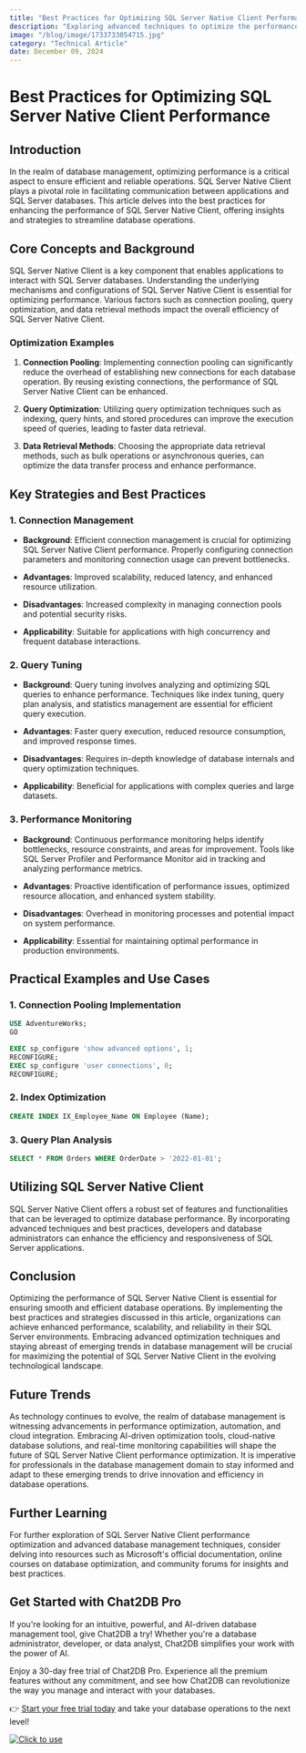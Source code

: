 ```yaml
---
title: "Best Practices for Optimizing SQL Server Native Client Performance"
description: "Exploring advanced techniques to optimize the performance of SQL Server Native Client for enhanced database operations."
image: "/blog/image/1733733054715.jpg"
category: "Technical Article"
date: December 09, 2024
---
```


# Best Practices for Optimizing SQL Server Native Client Performance


<Authors date="December 09, 2024">
  <Author name="Jing" link="https://chat2db.ai" />
</Authors>

## Introduction

In the realm of database management, optimizing performance is a critical aspect to ensure efficient and reliable operations. SQL Server Native Client plays a pivotal role in facilitating communication between applications and SQL Server databases. This article delves into the best practices for enhancing the performance of SQL Server Native Client, offering insights and strategies to streamline database operations.

## Core Concepts and Background

SQL Server Native Client is a key component that enables applications to interact with SQL Server databases. Understanding the underlying mechanisms and configurations of SQL Server Native Client is essential for optimizing performance. Various factors such as connection pooling, query optimization, and data retrieval methods impact the overall efficiency of SQL Server Native Client.

### Optimization Examples

1. **Connection Pooling**: Implementing connection pooling can significantly reduce the overhead of establishing new connections for each database operation. By reusing existing connections, the performance of SQL Server Native Client can be enhanced.

2. **Query Optimization**: Utilizing query optimization techniques such as indexing, query hints, and stored procedures can improve the execution speed of queries, leading to faster data retrieval.

3. **Data Retrieval Methods**: Choosing the appropriate data retrieval methods, such as bulk operations or asynchronous queries, can optimize the data transfer process and enhance performance.

## Key Strategies and Best Practices

### 1. Connection Management

- **Background**: Efficient connection management is crucial for optimizing SQL Server Native Client performance. Properly configuring connection parameters and monitoring connection usage can prevent bottlenecks.

- **Advantages**: Improved scalability, reduced latency, and enhanced resource utilization.

- **Disadvantages**: Increased complexity in managing connection pools and potential security risks.

- **Applicability**: Suitable for applications with high concurrency and frequent database interactions.

### 2. Query Tuning

- **Background**: Query tuning involves analyzing and optimizing SQL queries to enhance performance. Techniques like index tuning, query plan analysis, and statistics management are essential for efficient query execution.

- **Advantages**: Faster query execution, reduced resource consumption, and improved response times.

- **Disadvantages**: Requires in-depth knowledge of database internals and query optimization techniques.

- **Applicability**: Beneficial for applications with complex queries and large datasets.

### 3. Performance Monitoring

- **Background**: Continuous performance monitoring helps identify bottlenecks, resource constraints, and areas for improvement. Tools like SQL Server Profiler and Performance Monitor aid in tracking and analyzing performance metrics.

- **Advantages**: Proactive identification of performance issues, optimized resource allocation, and enhanced system stability.

- **Disadvantages**: Overhead in monitoring processes and potential impact on system performance.

- **Applicability**: Essential for maintaining optimal performance in production environments.

## Practical Examples and Use Cases

### 1. Connection Pooling Implementation

```sql
USE AdventureWorks;
GO

EXEC sp_configure 'show advanced options', 1;
RECONFIGURE;
EXEC sp_configure 'user connections', 0;
RECONFIGURE;
```

### 2. Index Optimization

```sql
CREATE INDEX IX_Employee_Name ON Employee (Name);
```

### 3. Query Plan Analysis

```sql
SELECT * FROM Orders WHERE OrderDate > '2022-01-01';
```

## Utilizing SQL Server Native Client

SQL Server Native Client offers a robust set of features and functionalities that can be leveraged to optimize database performance. By incorporating advanced techniques and best practices, developers and database administrators can enhance the efficiency and responsiveness of SQL Server applications.

## Conclusion

Optimizing the performance of SQL Server Native Client is essential for ensuring smooth and efficient database operations. By implementing the best practices and strategies discussed in this article, organizations can achieve enhanced performance, scalability, and reliability in their SQL Server environments. Embracing advanced optimization techniques and staying abreast of emerging trends in database management will be crucial for maximizing the potential of SQL Server Native Client in the evolving technological landscape.

## Future Trends

As technology continues to evolve, the realm of database management is witnessing advancements in performance optimization, automation, and cloud integration. Embracing AI-driven optimization tools, cloud-native database solutions, and real-time monitoring capabilities will shape the future of SQL Server Native Client performance optimization. It is imperative for professionals in the database management domain to stay informed and adapt to these emerging trends to drive innovation and efficiency in database operations.

## Further Learning

For further exploration of SQL Server Native Client performance optimization and advanced database management techniques, consider delving into resources such as Microsoft's official documentation, online courses on database optimization, and community forums for insights and best practices.

## Get Started with Chat2DB Pro

If you're looking for an intuitive, powerful, and AI-driven database management tool, give Chat2DB a try! Whether you're a database administrator, developer, or data analyst, Chat2DB simplifies your work with the power of AI.

Enjoy a 30-day free trial of Chat2DB Pro. Experience all the premium features without any commitment, and see how Chat2DB can revolutionize the way you manage and interact with your databases.

👉 [Start your free trial today](https://chat2db.ai/pricing) and take your database operations to the next level!


[![Click to use](/image/blog/bg/chat2db.jpg)](https://chat2db.ai/)
